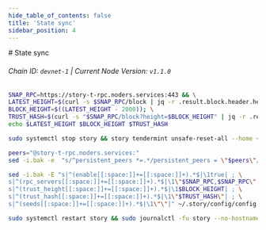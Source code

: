 ```yaml
---
hide_table_of_contents: false
title: 'State sync'
sidebar_position: 4
---
```


<div class="h1-with-icon icon-story">
  # State sync
</div>

###### Chain ID: `devnet-1` | Current Node Version: `v1.1.0`

```bash
SNAP_RPC=https://story-t-rpc.noders.services:443 && \
LATEST_HEIGHT=$(curl -s $SNAP_RPC/block | jq -r .result.block.header.height); \
BLOCK_HEIGHT=$((LATEST_HEIGHT - 2000)); \
TRUST_HASH=$(curl -s "$SNAP_RPC/block?height=$BLOCK_HEIGHT" | jq -r .result.block_id.hash) && \
echo $LATEST_HEIGHT $BLOCK_HEIGHT $TRUST_HASH
```

```bash
sudo systemctl stop story && story tendermint unsafe-reset-all --home ~/.story --keep-addr-book
```

```bash
peers="@story-t-rpc.noders.services:"
sed -i.bak -e  "s/^persistent_peers *=.*/persistent_peers = \"$peers\"/" ~/.story/config/config.toml
```

```bash
sed -i.bak -E "s|^(enable[[:space:]]+=[[:space:]]+).*$|\1true| ; \
s|^(rpc_servers[[:space:]]+=[[:space:]]+).*$|\1\"$SNAP_RPC,$SNAP_RPC\"| ; \
s|^(trust_height[[:space:]]+=[[:space:]]+).*$|\1$BLOCK_HEIGHT| ; \
s|^(trust_hash[[:space:]]+=[[:space:]]+).*$|\1\"$TRUST_HASH\"| ; \
s|^(seeds[[:space:]]+=[[:space:]]+).*$|\1\"\"|" ~/.story/config/config.toml
```

```bash
sudo systemctl restart story && sudo journalctl -fu story --no-hostname -o cat
```

